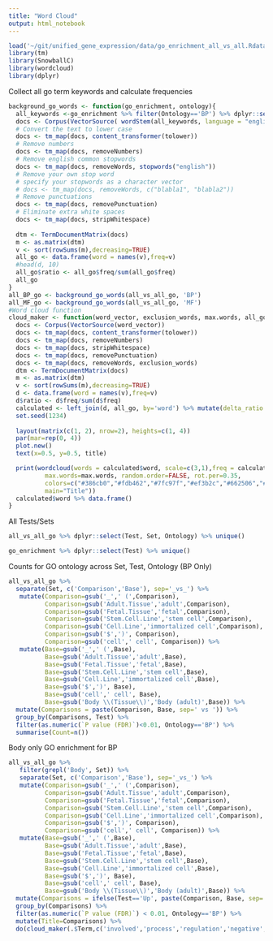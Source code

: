 ```yaml
---
title: "Word Cloud"
output: html_notebook
---
```


```r
load('~/git/unified_gene_expression/data/go_enrichment_all_vs_all.Rdata') #all_vs_all
library(tm)
library(SnowballC)
library(wordcloud)
library(dplyr)
```

Collect all go term keywords and calculate frequencies
```r

background_go_words <- function(go_enrichment, ontology){
  all_keywords <-go_enrichment %>% filter(Ontology=='BP') %>% dplyr::select(`GO ID`, Term) %>% unique() %>% .[['Term']]
  docs <- Corpus(VectorSource( wordStem(all_keywords, language = "english")))
  # Convert the text to lower case
  docs <- tm_map(docs, content_transformer(tolower))
  # Remove numbers
  docs <- tm_map(docs, removeNumbers)
  # Remove english common stopwords
  docs <- tm_map(docs, removeWords, stopwords("english"))
  # Remove your own stop word
  # specify your stopwords as a character vector
  # docs <- tm_map(docs, removeWords, c("blabla1", "blabla2")) 
  # Remove punctuations
  docs <- tm_map(docs, removePunctuation)
  # Eliminate extra white spaces
  docs <- tm_map(docs, stripWhitespace)
  
  dtm <- TermDocumentMatrix(docs)
  m <- as.matrix(dtm)
  v <- sort(rowSums(m),decreasing=TRUE)
  all_go <- data.frame(word = names(v),freq=v)
  #head(d, 10)
  all_go$ratio <- all_go$freq/sum(all_go$freq)
  all_go
}
all_BP_go <- background_go_words(all_vs_all_go, 'BP')
all_MF_go <- background_go_words(all_vs_all_go, 'MF')
#Word cloud function
cloud_maker <- function(word_vector, exclusion_words, max.words, all_go, title){
  docs <- Corpus(VectorSource(word_vector))
  docs <- tm_map(docs, content_transformer(tolower))
  docs <- tm_map(docs, removeNumbers)
  docs <- tm_map(docs, stripWhitespace)
  docs <- tm_map(docs, removePunctuation)
  docs <- tm_map(docs, removeWords, exclusion_words) 
  dtm <- TermDocumentMatrix(docs)
  m <- as.matrix(dtm)
  v <- sort(rowSums(m),decreasing=TRUE)
  d <- data.frame(word = names(v),freq=v)
  d$ratio <- d$freq/sum(d$freq)
  calculated <- left_join(d, all_go, by='word') %>% mutate(delta_ratio = ratio.x-ratio.y, transformed_delta =log10(delta_ratio+1)*1e6) %>% filter(transformed_delta>0)
  set.seed(1234)
  
  layout(matrix(c(1, 2), nrow=2), heights=c(1, 4))
  par(mar=rep(0, 4))
  plot.new()
  text(x=0.5, y=0.5, title)

  print(wordcloud(words = calculated$word, scale=c(3,1),freq = calculated$transformed_delta, min.freq = 1,
          max.words=max.words, random.order=FALSE, rot.per=0.35, 
          colors=c("#386cb0","#fdb462","#7fc97f","#ef3b2c","#662506","#a6cee3","#fb9a99","#984ea3"),
          main="Title"))
  calculated$word %>% data.frame()
}
```

All Tests/Sets
```r
all_vs_all_go %>% dplyr::select(Test, Set, Ontology) %>% unique()

go_enrichment %>% dplyr::select(Test) %>% unique()
```

Counts for GO ontology across Set, Test, Ontology (BP Only)
```r
all_vs_all_go %>% 
  separate(Set, c('Comparison','Base'), sep='_vs_') %>% 
   mutate(Comparison=gsub('_',' (',Comparison), 
          Comparison=gsub('Adult.Tissue','adult',Comparison),
          Comparison=gsub('Fetal.Tissue','fetal',Comparison),
          Comparison=gsub('Stem.Cell.Line','stem cell',Comparison),
          Comparison=gsub('Cell.Line','immortalized cell',Comparison),
          Comparison=gsub('$',')', Comparison), 
          Comparison=gsub('cell',' cell', Comparison)) %>% 
   mutate(Base=gsub('_',' (',Base), 
          Base=gsub('Adult.Tissue','adult',Base),
          Base=gsub('Fetal.Tissue','fetal',Base),
          Base=gsub('Stem.Cell.Line','stem cell',Base),
          Base=gsub('Cell.Line','immortalized cell',Base),
          Base=gsub('$',')', Base), 
          Base=gsub('cell',' cell', Base), 
          Base=gsub('Body \\(Tissue\\)','Body (adult)',Base)) %>% 
  mutate(Comparisons = paste(Comparison, Base, sep=' vs ')) %>% 
  group_by(Comparisons, Test) %>% 
  filter(as.numeric(`P value (FDR)`)<0.01, Ontology=='BP') %>% 
  summarise(Count=n())
```

Body only GO enrichment for BP
```r

all_vs_all_go %>%
   filter(grepl('Body', Set)) %>% 
   separate(Set, c('Comparison','Base'), sep='_vs_') %>% 
   mutate(Comparison=gsub('_',' (',Comparison), 
          Comparison=gsub('Adult.Tissue','adult',Comparison),
          Comparison=gsub('Fetal.Tissue','fetal',Comparison),
          Comparison=gsub('Stem.Cell.Line','stem cell',Comparison),
          Comparison=gsub('Cell.Line','immortalized cell',Comparison),
          Comparison=gsub('$',')', Comparison), 
          Comparison=gsub('cell',' cell', Comparison)) %>% 
   mutate(Base=gsub('_',' (',Base), 
          Base=gsub('Adult.Tissue','adult',Base),
          Base=gsub('Fetal.Tissue','fetal',Base),
          Base=gsub('Stem.Cell.Line','stem cell',Base),
          Base=gsub('Cell.Line','immortalized cell',Base),
          Base=gsub('$',')', Base), 
          Base=gsub('cell',' cell', Base), 
          Base=gsub('Body \\(Tissue\\)','Body (adult)',Base)) %>% 
  mutate(Comparisons = ifelse(Test=='Up', paste(Comparison, Base, sep=' > '), paste(Comparison, Base, sep=' < '))) %>% 
  group_by(Comparisons) %>% 
  filter(as.numeric(`P value (FDR)`) < 0.01, Ontology=='BP') %>%
  mutate(Title=Comparisons) %>% 
  do(cloud_maker(.$Term,c('involved','process','regulation','negative','positive'),75,all_BP_go,.$Title))
```



